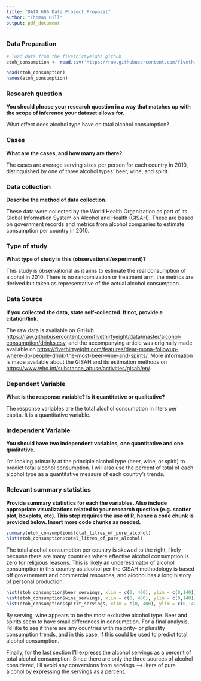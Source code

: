 ```yaml
---
title: "DATA 606 Data Project Proposal"
author: "Thomas Hill"
output: pdf_document
---
```


### Data Preparation

```r
# load data from the fivethirtyeight github
etoh_consumption <- read.csv('https://raw.githubusercontent.com/fivethirtyeight/data/master/alcohol-consumption/drinks.csv')

head(etoh_consumption)
names(etoh_consumption)

```

### Research question 

**You should phrase your research question in a way that matches up with the scope of inference your dataset allows for.**

What effect does alcohol type have on total alcohol consumption?


### Cases 

**What are the cases, and how many are there?**

The cases are average serving sizes per person for each country in 2010, distinguished by one of three alcohol types: beer, wine, and spirit.

### Data collection 

**Describe the method of data collection.**

These data were collected by the World Health Organization as part of its Global Information System on Alcohol and Health (GISAH). These are based on government records and metrics from alcohol companies to estimate consumption per country in 2010.  

### Type of study 

**What type of study is this (observational/experiment)?**

This study is observational as it aims to estimate the real consumption of alcohol in 2010. There is no randomization or treatment arm, the metrics are derived but taken as representative of the actual alcohol consumption. 

### Data Source 

**If you collected the data, state self-collected. If not, provide a citation/link.**

The raw data is available on GitHub <https://raw.githubusercontent.com/fivethirtyeight/data/master/alcohol-consumption/drinks.csv>, and the accompanying article was originally made available on <https://fivethirtyeight.com/features/dear-mona-followup-where-do-people-drink-the-most-beer-wine-and-spirits/>. More information is made available about the GISAH and its estimation methods on <https://www.who.int/substance_abuse/activities/gisah/en/>.

### Dependent Variable

**What is the response variable? Is it quantitative or qualitative?**

The response variables are the total alcohol consumption in liters per capita. It is a quantitative variable.

### Independent Variable

**You should have two independent variables, one quantitative and one qualitative.**

I'm looking primarily at the principle alcohol type (beer, wine, or spirit) to predict total alcohol consumption. I will also use the percent of total of each alcohol type as a quantitative measure of each country's trends. 

### Relevant summary statistics 

**Provide summary statistics for each the variables. Also include appropriate visualizations related to your research question (e.g. scatter plot, boxplots, etc). This step requires the use of R, hence a code chunk is provided below. Insert more code chunks as needed.**

```r

summary(etoh_consumption$total_litres_of_pure_alcohol)
hist(etoh_consumption$total_litres_of_pure_alcohol)

```
  The total alcohol consumption per country is skewed to the right, likely because there are many countries where effective alcohol consumption is zero for religious reasons.  This is likely an underestimator of alcohol consumption in this country as alcohol per the GISAH methodology is based off governement and commercial resources, and alcohol has a long history of personal production.
  
```r

hist(etoh_consumption$beer_servings, xlim = c(0, 400), ylim = c(0,140))
hist(etoh_consumption$wine_servings, xlim = c(0, 400), ylim = c(0,140))
hist(etoh_consumption$spirit_servings, xlim = c(0, 400), ylim = c(0,140))
```

By serving, wine appears to be the most exclusive alcohol type. Beer and spirits seem to have small differences in consumption. For a final analysis, I'd like to see if there are any countries with majority- or plurality consumption trends, and in this case, if this could be used to predict total alcohol consumption.

Finally, for the last section I'll expresss the alcohol servings as a percent of total alcohol consumption. Since there are only the three sources of alcohol considered, I'll avoid any conversions from servings --> liters of pure alcohol by expressing the servings as a percent. 